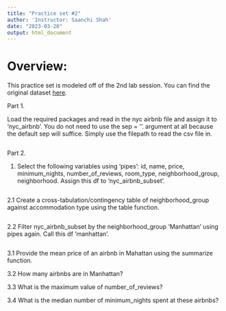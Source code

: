 ```yaml
---
title: "Practice set #2"
author: 'Instructor: Saanchi Shah'
date: "2023-03-20"
output: html_document
---
```


# Overview:

This practice set is modeled off of the 2nd lab session. You can find the original dataset [here](https://www.kaggle.com/datasets/dgomonov/new-york-city-airbnb-open-data).

Part 1.

Load the required packages and read in the nyc airbnb file and assign it to 'nyc_airbnb'. 
You do not need to use the sep = ''. argument at all because the default sep will suffice. Simply use the filepath to read the csv file in.


```r

```


Part 2.

1. Select the following variables using 'pipes': id, name, price, minimum_nights, number_of_reviews, room_type, neighborhood_group, neighborhood. Assign this df to 'nyc_airbnb_subset'.

```r


```

2.1 Create a cross-tabulation/contingency table of neighborhood_group against accommodation type using the table function.

```r

```

2.2 Filter nyc_airbnb_subset by the neighborhood_group 'Manhattan' using pipes again. Call this df 'manhattan'.

```r

```

3.1 Provide the mean price of an airbnb in Mahattan using the summarize function.

3.2 How many airbnbs are in Manhattan?

3.3 What is the maximum value of number_of_reviews? 

3.4 What is the median number of minimum_nights spent at these airbnbs?

```r


```

